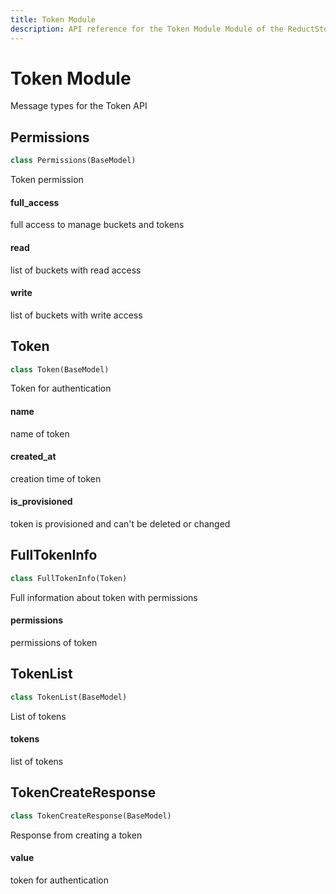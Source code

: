 ```yaml
---
title: Token Module
description: API reference for the Token Module Module of the ReductStore Client SDK for Python.
---
```


<head>
  <link rel="canonical" href="https://www.reduct.store/docs/sdk/py/msg/token" />
</head>

# Token Module

<a id="reduct.msg.token"></a>

Message types for the Token API

<a id="reduct.msg.token.Permissions"></a>

## Permissions

```python
class Permissions(BaseModel)
```

Token permission

<a id="reduct.msg.token.Permissions.full_access"></a>

#### full_access

full access to manage buckets and tokens

<a id="reduct.msg.token.Permissions.read"></a>

#### read

list of buckets with read access

<a id="reduct.msg.token.Permissions.write"></a>

#### write

list of buckets with write access

<a id="reduct.msg.token.Token"></a>

## Token

```python
class Token(BaseModel)
```

Token for authentication

<a id="reduct.msg.token.Token.name"></a>

#### name

name of token

<a id="reduct.msg.token.Token.created_at"></a>

#### created_at

creation time of token

<a id="reduct.msg.token.Token.is_provisioned"></a>

#### is_provisioned

token is provisioned and can't be deleted or changed

<a id="reduct.msg.token.FullTokenInfo"></a>

## FullTokenInfo

```python
class FullTokenInfo(Token)
```

Full information about token with permissions

<a id="reduct.msg.token.FullTokenInfo.permissions"></a>

#### permissions

permissions of token

<a id="reduct.msg.token.TokenList"></a>

## TokenList

```python
class TokenList(BaseModel)
```

List of tokens

<a id="reduct.msg.token.TokenList.tokens"></a>

#### tokens

list of tokens

<a id="reduct.msg.token.TokenCreateResponse"></a>

## TokenCreateResponse

```python
class TokenCreateResponse(BaseModel)
```

Response from creating a token

<a id="reduct.msg.token.TokenCreateResponse.value"></a>

#### value

token for authentication
